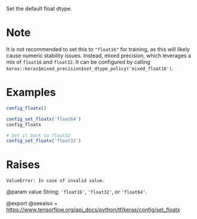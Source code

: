 Set the default float dtype.

# Note
It is not recommended to set this to `"float16"` for training,
as this will likely cause numeric stability issues.
Instead, mixed precision, which leverages
a mix of `float16` and `float32`. It can be configured by calling
`keras::keras$mixed_precision$set_dtype_policy('mixed_float16')`.

# Examples
```r
config_floatx()
```

```r
config_set_floatx('float64')
config_floatx
```

```r
# Set it back to float32
config_set_floatx('float32')
```

# Raises
    ValueError: In case of invalid value.

@param value String; `'float16'`, `'float32'`, or `'float64'`.

@export
@seealso
+ <https://www.tensorflow.org/api_docs/python/tf/keras/config/set_floatx>

